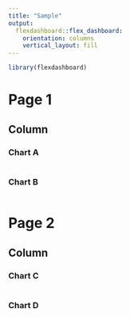 ```yaml
---
title: "Sample"
output: 
  flexdashboard::flex_dashboard:
    orientation: columns
    vertical_layout: fill
---
```


```r
library(flexdashboard)
```

# Page 1

Column
-----------------------------------------------------------------------

### Chart A

```r

```


### Chart B

```r

```

# Page 2

Column
-----------------------------------------------------------------------

### Chart C

```r

```


### Chart D

```r

```
